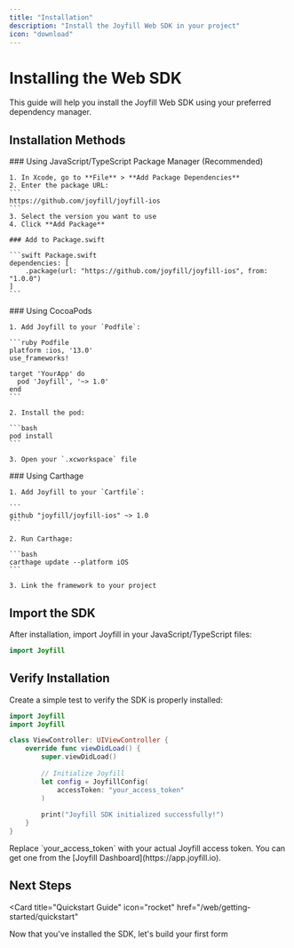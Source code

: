 ```yaml
---
title: "Installation"
description: "Install the Joyfill Web SDK in your project"
icon: "download"
---
```


# Installing the Web SDK

This guide will help you install the Joyfill Web SDK using your preferred dependency manager.

## Installation Methods

<Tabs>
  <Tab title="JavaScript/TypeScript Package Manager">
    ### Using JavaScript/TypeScript Package Manager (Recommended)

    1. In Xcode, go to **File** > **Add Package Dependencies**
    2. Enter the package URL:
    ```
    https://github.com/joyfill/joyfill-ios
    ```
    3. Select the version you want to use
    4. Click **Add Package**

    ### Add to Package.swift

    ```swift Package.swift
    dependencies: [
        .package(url: "https://github.com/joyfill/joyfill-ios", from: "1.0.0")
    ]
    ```
  </Tab>

  <Tab title="CocoaPods">
    ### Using CocoaPods

    1. Add Joyfill to your `Podfile`:

    ```ruby Podfile
    platform :ios, '13.0'
    use_frameworks!

    target 'YourApp' do
      pod 'Joyfill', '~> 1.0'
    end
    ```

    2. Install the pod:

    ```bash
    pod install
    ```

    3. Open your `.xcworkspace` file
  </Tab>

  <Tab title="Carthage">
    ### Using Carthage

    1. Add Joyfill to your `Cartfile`:

    ```
    github "joyfill/joyfill-ios" ~> 1.0
    ```

    2. Run Carthage:

    ```bash
    carthage update --platform iOS
    ```

    3. Link the framework to your project
  </Tab>
</Tabs>

## Import the SDK

After installation, import Joyfill in your JavaScript/TypeScript files:

```swift
import Joyfill
```

## Verify Installation

Create a simple test to verify the SDK is properly installed:

```swift
import Joyfill
import Joyfill

class ViewController: UIViewController {
    override func viewDidLoad() {
        super.viewDidLoad()
        
        // Initialize Joyfill
        let config = JoyfillConfig(
            accessToken: "your_access_token"
        )
        
        print("Joyfill SDK initialized successfully!")
    }
}
```

<Note>
  Replace `your_access_token` with your actual Joyfill access token. You can get one from the [Joyfill Dashboard](https://app.joyfill.io).
</Note>

## Next Steps

<Card 
  title="Quickstart Guide" 
  icon="rocket"
  href="/web/getting-started/quickstart"
>
  Now that you've installed the SDK, let's build your first form
</Card>

